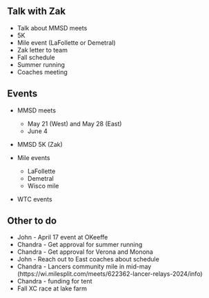 ## Talk with Zak 

- Talk about MMSD meets 
- 5K
- Mile event (LaFollette or Demetral)
- Zak letter to team
- Fall schedule
- Summer running
- Coaches meeting


## Events

- MMSD meets
  - May 21 (West) and May 28 (East)
  - June 4

- MMSD 5K (Zak)

- Mile events
  - LaFollette
  - Demetral
  - Wisco mile

- WTC events


## Other to do

- John - April 17 event at OKeeffe
- Chandra - Get approval for summer running
- Chandra - Get approval for Verona and Monona
- John - Reach out to East coaches about schedule
- Chandra - Lancers community mile in mid-may (https://wi.milesplit.com/meets/622362-lancer-relays-2024/info)
- Chandra - funding for tent
- Fall XC race at lake farm
